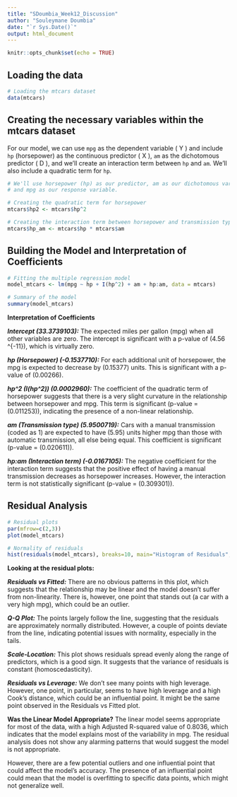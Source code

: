 ```yaml
---
title: "SDoumbia_Week12_Discussion"
author: "Souleymane Doumbia"
date: "`r Sys.Date()`"
output: html_document
---
```


```r
knitr::opts_chunk$set(echo = TRUE)
```

## Loading the data

```r
# Loading the mtcars dataset
data(mtcars)
```


## Creating the necessary variables within the mtcars dataset
For our model, we can use `mpg` as the dependent variable \( Y \) and include `hp` (horsepower) as the continuous predictor \( X \), `am` as the dichotomous predictor \( D \), and we'll create an interaction term between `hp` and `am`. We'll also include a quadratic term for `hp`.

```r
# We'll use horsepower (hp) as our predictor, am as our dichotomous variable,
# and mpg as our response variable.

# Creating the quadratic term for horsepower
mtcars$hp2 <- mtcars$hp^2

# Creating the interaction term between horsepower and transmission type
mtcars$hp_am <- mtcars$hp * mtcars$am
```

## Building the Model and Interpretation of Coefficients
```r
# Fitting the multiple regression model
model_mtcars <- lm(mpg ~ hp + I(hp^2) + am + hp:am, data = mtcars)

# Summary of the model
summary(model_mtcars)
```

**Interpretation of Coefficients**

***Intercept (33.3739103):*** The expected miles per gallon (mpg) when all other variables are zero. The intercept is significant with a p-value of \(4.56 \times 10^{-11}\), which is virtually zero.

***hp (Horsepower) (-0.1537710):*** For each additional unit of horsepower, the mpg is expected to decrease by \(0.15377\) units. This is significant with a p-value of \(0.00266\).

***hp^2 (I(hp^2)) (0.0002960):*** The coefficient of the quadratic term of horsepower suggests that there is a very slight curvature in the relationship between horsepower and mpg. This term is significant (p-value = \(0.011253\)), indicating the presence of a non-linear relationship.

***am (Transmission type) (5.9500719):*** Cars with a manual transmission (coded as 1) are expected to have \(5.95\) units higher mpg than those with automatic transmission, all else being equal. This coefficient is significant (p-value = \(0.020611\)).

***hp:am (Interaction term) (-0.0167105):*** The negative coefficient for the interaction term suggests that the positive effect of having a manual transmission decreases as horsepower increases. However, the interaction term is not statistically significant (p-value = \(0.309301\)).



## Residual Analysis

```r
# Residual plots
par(mfrow=c(2,3))
plot(model_mtcars)

# Normality of residuals
hist(residuals(model_mtcars), breaks=10, main="Histogram of Residuals", xlab="Residuals") # Histogram of residuals
```


**Looking at the residual plots:**

***Residuals vs Fitted:*** There are no obvious patterns in this plot, which suggests that the relationship may be linear and the model doesn't suffer from non-linearity. There is, however, one point that stands out (a car with a very high mpg), which could be an outlier.

***Q-Q Plot:*** The points largely follow the line, suggesting that the residuals are approximately normally distributed. However, a couple of points deviate from the line, indicating potential issues with normality, especially in the tails.

***Scale-Location:*** This plot shows residuals spread evenly along the range of predictors, which is a good sign. It suggests that the variance of residuals is constant (homoscedasticity).

***Residuals vs Leverage:*** We don't see many points with high leverage. However, one point, in particular, seems to have high leverage and a high Cook's distance, which could be an influential point. It might be the same point observed in the Residuals vs Fitted plot.


**Was the Linear Model Appropriate?**
The linear model seems appropriate for most of the data, with a high Adjusted R-squared value of 
0.8036, which indicates that the model explains most of the variability in mpg. The residual analysis does not show any alarming patterns that would suggest the model is not appropriate.

However, there are a few potential outliers and one influential point that could affect the model's accuracy. The presence of an influential point could mean that the model is overfitting to specific data points, which might not generalize well.






